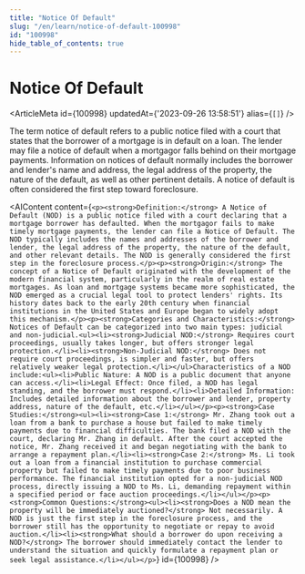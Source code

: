 ```yaml
---
title: "Notice Of Default"
slug: "/en/learn/notice-of-default-100998"
id: "100998"
hide_table_of_contents: true
---
```



# Notice Of Default

<ArticleMeta id={100998} updatedAt={'2023-09-26 13:58:51'} alias={`[]`} />
<div className='border-solid border-b border-t-0 my-4 border-[var(--ifm-color-gray-300)]' />

The term notice of default refers to a public notice filed with a court that states that the borrower of a mortgage is in default on a loan. The lender may file a notice of default when a mortgagor falls behind on their mortgage payments. Information on notices of default normally includes the borrower and lender's name and address, the legal address of the property, the nature of the default, as well as other pertinent details. A notice of default is often considered the first step toward foreclosure.

<AIContent content={`<p><strong>Definition:</strong> A Notice of Default (NOD) is a public notice filed with a court declaring that a mortgage borrower has defaulted. When the mortgagor fails to make timely mortgage payments, the lender can file a Notice of Default. The NOD typically includes the names and addresses of the borrower and lender, the legal address of the property, the nature of the default, and other relevant details. The NOD is generally considered the first step in the foreclosure process.</p><p><strong>Origin:</strong> The concept of a Notice of Default originated with the development of the modern financial system, particularly in the realm of real estate mortgages. As loan and mortgage systems became more sophisticated, the NOD emerged as a crucial legal tool to protect lenders' rights. Its history dates back to the early 20th century when financial institutions in the United States and Europe began to widely adopt this mechanism.</p><p><strong>Categories and Characteristics:</strong> Notices of Default can be categorized into two main types: judicial and non-judicial.<ul><li><strong>Judicial NOD:</strong> Requires court proceedings, usually takes longer, but offers stronger legal protection.</li><li><strong>Non-Judicial NOD:</strong> Does not require court proceedings, is simpler and faster, but offers relatively weaker legal protection.</li></ul>Characteristics of a NOD include:<ul><li>Public Nature: A NOD is a public document that anyone can access.</li><li>Legal Effect: Once filed, a NOD has legal standing, and the borrower must respond.</li><li>Detailed Information: Includes detailed information about the borrower and lender, property address, nature of the default, etc.</li></ul></p><p><strong>Case Studies:</strong><ul><li><strong>Case 1:</strong> Mr. Zhang took out a loan from a bank to purchase a house but failed to make timely payments due to financial difficulties. The bank filed a NOD with the court, declaring Mr. Zhang in default. After the court accepted the notice, Mr. Zhang received it and began negotiating with the bank to arrange a repayment plan.</li><li><strong>Case 2:</strong> Ms. Li took out a loan from a financial institution to purchase commercial property but failed to make timely payments due to poor business performance. The financial institution opted for a non-judicial NOD process, directly issuing a NOD to Ms. Li, demanding repayment within a specified period or face auction proceedings.</li></ul></p><p><strong>Common Questions:</strong><ul><li><strong>Does a NOD mean the property will be immediately auctioned?</strong> Not necessarily. A NOD is just the first step in the foreclosure process, and the borrower still has the opportunity to negotiate or repay to avoid auction.</li><li><strong>What should a borrower do upon receiving a NOD?</strong> The borrower should immediately contact the lender to understand the situation and quickly formulate a repayment plan or seek legal assistance.</li></ul></p>`} id={100998} />
